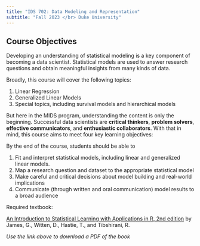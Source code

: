 ```yaml
---
title: "IDS 702: Data Modeling and Representation"
subtitle: "Fall 2023 </br> Duke University"
---
```


## Course Objectives

Developing an understanding of statistical modeling is a key component of becoming a data scientist. Statistical models are used to answer research questions and obtain meaningful insights from many kinds of data.

Broadly, this course will cover the following topics:

1.  Linear Regression
2.  Generalized Linear Models
3.  Special topics, including survival models and hierarchical models

But here in the MIDS program, understanding the content is only the beginning. Successful data scientists are **critical thinkers**, **problem solvers**, **effective communicators**, and **enthusiastic collaborators**. With that in mind, this course aims to meet four key learning objectives:

By the end of the course, students should be able to

1.  Fit and interpret statistical models, including linear and generalized linear models.
2.  Map a research question and dataset to the appropriate statistical model
3.  Make careful and critical decisions about model building and real-world implications
4.  Communicate (through written and oral communication) model results to a broad audience

```{=html}
<a>Required textbook:</a> <br/>
```
[An Introduction to Statistical Learning with Applications in R, 2nd edition](https://www.statlearning.com/) by James, G., Witten, D., Hastie, T., and Tibshirani, R.

*Use the link above to download a PDF of the book*
